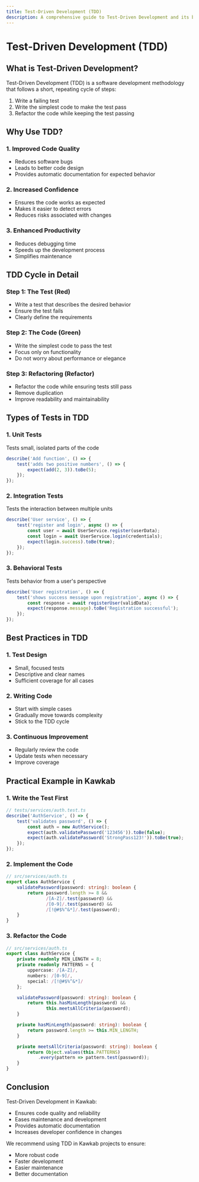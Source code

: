 ```yaml
---
title: Test-Driven Development (TDD)
description: A comprehensive guide to Test-Driven Development and its benefits in the Kawkab framework.
---
```


# Test-Driven Development (TDD)

## What is Test-Driven Development?

Test-Driven Development (TDD) is a software development methodology that follows a short, repeating cycle of steps:
1. Write a failing test
2. Write the simplest code to make the test pass
3. Refactor the code while keeping the test passing

## Why Use TDD?

### 1. Improved Code Quality
- Reduces software bugs
- Leads to better code design
- Provides automatic documentation for expected behavior

### 2. Increased Confidence
- Ensures the code works as expected
- Makes it easier to detect errors
- Reduces risks associated with changes

### 3. Enhanced Productivity
- Reduces debugging time
- Speeds up the development process
- Simplifies maintenance

## TDD Cycle in Detail

### Step 1: The Test (Red)
- Write a test that describes the desired behavior
- Ensure the test fails
- Clearly define the requirements

### Step 2: The Code (Green)
- Write the simplest code to pass the test
- Focus only on functionality
- Do not worry about performance or elegance

### Step 3: Refactoring (Refactor)
- Refactor the code while ensuring tests still pass
- Remove duplication
- Improve readability and maintainability

## Types of Tests in TDD

### 1. Unit Tests
Tests small, isolated parts of the code
```typescript
describe('Add function', () => {
    test('adds two positive numbers', () => {
        expect(add(2, 3)).toBe(5);
    });
});
```

### 2. Integration Tests
Tests the interaction between multiple units
```typescript
describe('User service', () => {
    test('register and login', async () => {
        const user = await UserService.register(userData);
        const login = await UserService.login(credentials);
        expect(login.success).toBe(true);
    });
});
```

### 3. Behavioral Tests
Tests behavior from a user's perspective
```typescript
describe('User registration', () => {
    test('shows success message upon registration', async () => {
        const response = await registerUser(validData);
        expect(response.message).toBe('Registration successful');
    });
});
```

## Best Practices in TDD

### 1. Test Design
- Small, focused tests
- Descriptive and clear names
- Sufficient coverage for all cases

### 2. Writing Code
- Start with simple cases
- Gradually move towards complexity
- Stick to the TDD cycle

### 3. Continuous Improvement
- Regularly review the code
- Update tests when necessary
- Improve coverage

## Practical Example in Kawkab

### 1. Write the Test First
```typescript
// tests/services/auth.test.ts
describe('AuthService', () => {
    test('validates password', () => {
        const auth = new AuthService();
        expect(auth.validatePassword('123456')).toBe(false);
        expect(auth.validatePassword('StrongPass123!')).toBe(true);
    });
});
```

### 2. Implement the Code
```typescript
// src/services/auth.ts
export class AuthService {
    validatePassword(password: string): boolean {
        return password.length >= 8 &&
               /[A-Z]/.test(password) &&
               /[0-9]/.test(password) &&
               /[!@#$%^&*]/.test(password);
    }
}
```

### 3. Refactor the Code
```typescript
// src/services/auth.ts
export class AuthService {
    private readonly MIN_LENGTH = 8;
    private readonly PATTERNS = {
        uppercase: /[A-Z]/,
        numbers: /[0-9]/,
        special: /[!@#$%^&*]/
    };

    validatePassword(password: string): boolean {
        return this.hasMinLength(password) &&
               this.meetsAllCriteria(password);
    }

    private hasMinLength(password: string): boolean {
        return password.length >= this.MIN_LENGTH;
    }

    private meetsAllCriteria(password: string): boolean {
        return Object.values(this.PATTERNS)
            .every(pattern => pattern.test(password));
    }
}
```

## Conclusion

Test-Driven Development in Kawkab:
- Ensures code quality and reliability
- Eases maintenance and development
- Provides automatic documentation
- Increases developer confidence in changes

We recommend using TDD in Kawkab projects to ensure:
- More robust code
- Faster development
- Easier maintenance
- Better documentation